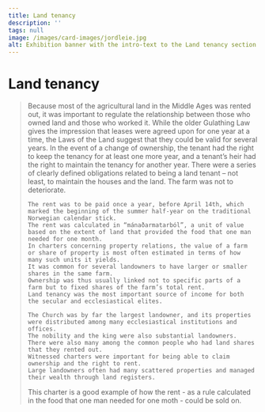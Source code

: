 ```yaml
---
title: Land tenancy
description: ''
tags: null
image: /images/card-images/jordleie.jpg
alt: Exhibition banner with the intro-text to the Land tenancy section.
---
```



# Land tenancy

<Blockquote
    quote='“The right to occupy land entails the right to receive rent, and tenancy gives the right to the harvest and all work on the farm that was included in their bargain.”'
    footer='Land Tenancy section, chapter 1' />


<Container stil="initial side">
    Because most of the agricultural land in the Middle Ages was rented out, it was important to regulate the relationship between those who owned land and those who worked it. 
    While the older Gulathing Law gives the impression that leases were agreed upon for one year at a time, the Laws of the Land suggest that they could be valid for several years. 
    In the event of a change of ownership, the tenant had the right to keep the tenancy for at least one more year, and a tenant’s heir had the right to maintain the tenancy for another year. 
    There were a series of clearly defined obligations related to being a land tenant – not least, to maintain the houses and the land. 
    The farm was not to deteriorate. 
    
    The rent was to be paid once a year, before April 14th, which marked the beginning of the summer half-year on the traditional Norwegian calendar stick. 
    The rent was calculated in “mánaðarmatarból”, a unit of value based on the extent of land that provided the food that one man needed for one month. 
    In charters concerning property relations, the value of a farm or share of property is most often estimated in terms of how many such units it yields. 
    It was common for several landowners to have larger or smaller shares in the same farm. 
    Ownership was thus usually linked not to specific parts of a farm but to fixed shares of the farm’s total rent. 
    Land tenancy was the most important source of income for both the secular and ecclesiastical elites. 
    
    The Church was by far the largest landowner, and its properties were distributed among many ecclesiastical institutions and offices. 
    The nobility and the king were also substantial landowners. 
    There were also many among the common people who had land shares that they rented out. 
    Witnessed charters were important for being able to claim ownership and the right to rent. 
    Large landowners often had many scattered properties and managed their wealth through land registers.
</Container>


<Work id="ubb-diplom-0005">
This charter is a good example of how the rent - as a rule calculated in the food that one man needed for one moth - could be sold on.
</Work>

